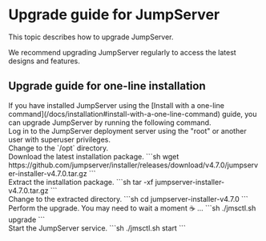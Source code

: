 # Upgrade guide for JumpServer

This topic describes how to upgrade JumpServer.

We recommend upgrading JumpServer regularly to access the latest designs and features.

## Upgrade guide for one-line installation

<Alert>
If you have installed JumpServer using the [Install with a one-line command](/docs/installation#install-with-a-one-line-command) guide, you can upgrade JumpServer by running the following command.
</Alert>

<Steps>


<div>
Log in to the JumpServer deployment server using the "root" or another user with superuser privileges.
</div>

<div>
Change to the `/opt` directory.
</div>

<div>
Download the latest installation package.
```sh
wget https://github.com/jumpserver/installer/releases/download/v4.7.0/jumpserver-installer-v4.7.0.tar.gz
```
</div>

<div>
Extract the installation package.
```sh
tar -xf jumpserver-installer-v4.7.0.tar.gz
```
</div>

<div>
Change to the extracted directory.
```sh
cd jumpserver-installer-v4.7.0
```
</div>

<div>
Perform the upgrade. You may need to wait a moment ☕️ ...
```sh
./jmsctl.sh upgrade
```
</div>

<div>
Start the JumpServer service.
```sh
./jmsctl.sh start
```
</div>

</Steps>